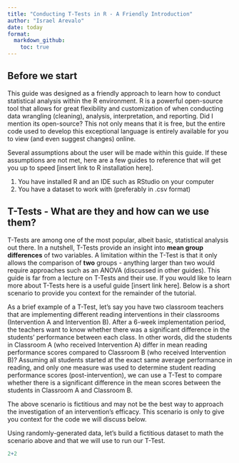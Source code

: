 ```yaml
---
title: "Conducting T-Tests in R - A Friendly Introduction"
author: "Israel Arevalo"
date: today
format:
  markdown_github:
    toc: true
---
```


## Before we start

This guide was designed as a friendly approach to learn how to conduct statistical analysis within the R environment. R is a powerful open-source tool that allows for great flexibility and customization of when conducting data wrangling (cleaning), analysis, interpretation, and reporting. Did I mention its open-source? This not only means that it is free, but the entire code used to develop this exceptional language is entirely available for you to view (and even suggest changes) online.

Several assumptions about the user will be made within this guide. If these assumptions are not met, here are a few guides to reference that will get you up to speed [insert link to R installation here]. 

1. You have installed R and an IDE such as RStudio on your computer
2. You have a dataset to work with (preferably in .csv format)


## T-Tests - What are they and how can we use them?

T-Tests are among one of the most popular, albeit basic, statistical analysis out there. In a nutshell, T-Tests provide an insight into **mean group differences** of two variables. A limitation within the T-Test is that it only allows the comparison of **two** groups - anything larger than two would require approaches such as an ANOVA (discussed in other guides). This guide is far from a lecture on T-Tests and their use. If you would like to learn more about T-Tests here is a useful guide [insert link here]. Below is a short scenario to provide you context for the remainder of the tutorial.

As a brief example of a T-Test, let's say you have two classroom teachers that are implementing different reading interventions in their classrooms (Intervention A and Intervention B). After a 6-week implementation period, the teachers want to know whether there was a significant difference in the students' performance between each class. In other words, did the students in Classroom A (who received Intervention A) differ in mean reading performance scores compared to Classroom B (who received Intervention B)? Assuming all students started at the exact same average performance in reading, and only one measure was used to determine student reading performance scores (post-intervention), we can use a T-Test to compare whether there is a significant difference in the mean scores between the students in Classroom A and Classroom B. 

::: {.callout-note appearance="simple"}

The above scenario is fictitious and may not be the best way to approach the investigation of an intervention's efficacy. This scenario is only to give you context for the code we will discuss below.

:::

Using randomly-generated data, let's build a fictitious dataset to math the scenario above and that we will use to run our T-Test.

```r
2+2


```

